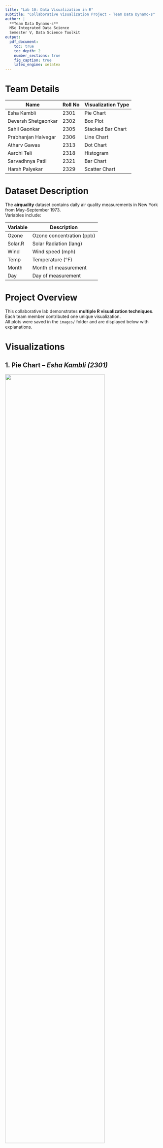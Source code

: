 ```yaml
---
title: "Lab 10: Data Visualization in R"
subtitle: "Collaborative Visualization Project - Team Data Dynamo-s"
author: |
  **Team Data Dynamo-s**  
  MSc Integrated Data Science  
  Semester V, Data Science Toolkit  
output:
  pdf_document:
    toc: true
    toc_depth: 2
    number_sections: true
    fig_caption: true
    latex_engine: xelatex
---
```


# Team Details

| Name | Roll No | Visualization Type |
|------|----------|--------------------|
| Esha Kambli | 2301 | Pie Chart |
| Deversh Shetgaonkar | 2302 | Box Plot |
| Sahil Gaonkar | 2305 | Stacked Bar Chart |
| Prabhanjan Halvegar | 2306 | Line Chart |
| Atharv Gawas | 2313 | Dot Chart |
| Aarchi Teli | 2318 | Histogram |
| Sarvadhnya Patil | 2321 | Bar Chart |
| Harsh Palyekar | 2329 | Scatter Chart |

# Dataset Description

The **airquality** dataset contains daily air quality measurements in New York from May–September 1973.  
Variables include:

| Variable | Description |
|-----------|--------------|
| Ozone | Ozone concentration (ppb) |
| Solar.R | Solar Radiation (lang) |
| Wind | Wind speed (mph) |
| Temp | Temperature (°F) |
| Month | Month of measurement |
| Day | Day of measurement |

# Project Overview

This collaborative lab demonstrates **multiple R visualization techniques**.  
Each team member contributed one unique visualization.  
All plots were saved in the `images/` folder and are displayed below with explanations.

# Visualizations

## 1. Pie Chart – *Esha Kambli (2301)*

![](images/piechart_ozone_by_month.png){width=80%}

**Explanation:**  
- Shows the percentage contribution of **average Ozone levels by month**.  
- Highlights which month had the highest ozone concentration.  
- Uses a custom color palette for clarity.

---

## 2. Bar Chart – *Sarvadhnya Patil (2321)*

![](images/barplot_ozone_by_month.png){width=80%}

**Explanation:**  
- Bar chart of **mean Ozone levels across months**.  
- Includes legends, axis labels, and title.  
- Highlights monthly comparisons of ozone concentrations.

---

## 3. Line Chart – *Prabhanjan Halvegar (2306)*

![](images/linechart_ozone_trend.png){width=80%}

**Explanation:**  
- Shows **daily Ozone trend by month**.  
- Allows observing fluctuations over days and identifying patterns.  
- Lines are color-coded by month for better visual distinction.

---

## 4. Stacked Bar Chart – *Sahil Gaonkar (2305)*

![](images/stacked_bar_ozone_may_sep.png){width=80%}

**Explanation:**  
- Displays **number of days per month in different Ozone categories**: Low, Medium, High, Missing.  
- Stacked bars make it easy to compare categories across months.  
- Color gradient helps visually distinguish ozone levels.

---

## 5. Histogram – *Aarchi Teli (2318)*

![](images/histogram_ozone.png){width=80%}

**Explanation:**  
- Histogram shows **frequency distribution of Ozone levels**.  
- Red dashed line marks the **mean Ozone level**.  
- Helps to identify the distribution pattern and outliers.

---

## 6. Dot Chart – *Atharv Gawas (2313)*

![](images/dotplot_ozone_by_month.png){width=80%}

**Explanation:**  
- Displays **individual Ozone measurements for each month**.  
- Uses jitter to avoid overlap of points.  
- Helps observe variability within months.

---

## 7. Scatter Chart – *Harsh Palyekar (2329)*

![](images/scatter_ozone_wind_by_month.png){width=80%}

**Explanation:**  
- Scatter plot of **Ozone vs Wind**.  
- Points are color-coded by month.  
- Allows seeing correlations between wind speed and ozone levels.

---

## 8. Box Plot – *Deversh Shetgaonkar (2302)*

![](images/boxplot_four_panel_jitter.png){width=80%}

**Explanation:**  
- 4-panel boxplots of Ozone, Solar.R, Temp, Wind across months.  
- Includes **jittered points** for transparency.  
- Useful for comparing distributions and identifying outliers.

---

# Conclusion

The **airquality dataset** provides insights into New York’s atmospheric conditions during May–September 1973.  
Each visualization offers a unique perspective:

- Monthly averages, distributions, and trends.  
- Variability in measurements highlighted by dot and box plots.  
- Comparative insights via bar, stacked, and line charts.

**Submitted by:**  
*Team Data Dynamo-s*  
MSc Integrated Data Science  
Semester V, Data Science Toolkit  
